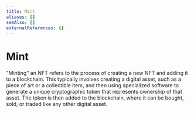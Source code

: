 ```yaml
---
title: Mint
aliases: []
seeAlso: []
externalReferences: {}
---
```


# Mint

"Minting" an NFT refers to the process of creating a new NFT and adding it to a blockchain. This typically involves creating a digital asset, such as a piece of art or a collectible item, and then using specialized software to generate a unique cryptographic token that represents ownership of that asset. The token is then added to the blockchain, where it can be bought, sold, or traded like any other digital asset.
